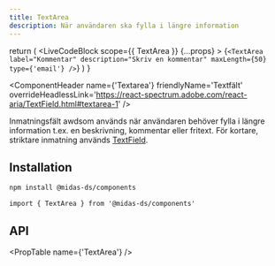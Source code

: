 ```yaml
---
title: TextArea
description: När användaren ska fylla i längre information
---
```



  return (
    <LiveCodeBlock
      scope={{ TextArea }}
      {...props}
    >
      {`<TextArea
          label="Kommentar"
          description="Skriv en kommentar"
          maxLength={50}
          type={'email'}
      />`}
    </LiveCodeBlock>
  )
}

<ComponentHeader
  name={'Textarea'}
  friendlyName='Textfält'
  overrideHeadlessLink='https://react-spectrum.adobe.com/react-aria/TextField.html#textarea-1'
/>

Inmatningsfält awdsom används när användaren behöver fylla i längre information t.ex. en beskrivning, kommentar eller fritext. För kortare, striktare inmatning används [TextField](./textfield.mdx).

<Example hideCode />

## Installation

```bash npm2yarn
npm install @midas-ds/components
```

```tsx
import { TextArea } from '@midas-ds/components'
```

<Example hideExample />

## API

<PropTable name={'TextArea'} />
